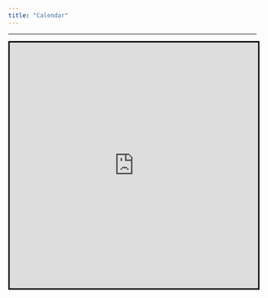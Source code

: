 ```yaml
---
title: "Calendar"
---
```


***

<iframe style="height:500px; width:100%; border:3px solid black;" src="https://docs.google.com/spreadsheets/d/e/2PACX-1vRQe-IacuFNKizaNYXRK9WR5zTLkyiKw47dTJLzlI39hdYcQJO6JkRrt8VQ4VFOf3OaGKjsgciTO9oa/pubhtml?gid=358636143&single=true" id="frame"></iframe>
